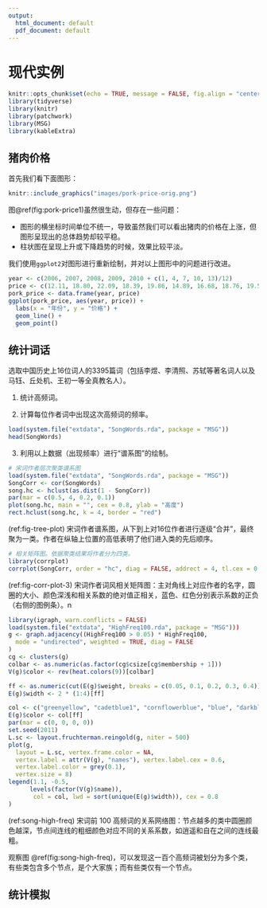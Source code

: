 ---
output:
  html_document: default
  pdf_document: default
---

# 现代实例 {#examples}

```{r setup, include=FALSE}
knitr::opts_chunk$set(echo = TRUE, message = FALSE, fig.align = "center")
library(tidyverse)
library(knitr)
library(patchwork)
library(MSG)
library(kableExtra)
```
## 猪肉价格 {#sec:three1}

首先我们看下面图形：

```{r pork-price1, fig.cap="2006-2011年猪肉价格走势图"}
knitr::include_graphics("images/pork-price-orig.png")
```

图\@ref(fig:pork-price1)虽然很生动，但存在一些问题：

   - 图形的横坐标时间单位不统一，导致虽然我们可以看出猪肉的价格在上涨，但图形呈现出的总体趋势却较平稳。
   - 柱状图在呈现上升或下降趋势的时候，效果比较平淡。
   
我们使用`ggplot2`对图形进行重新绘制，并对以上图形中的问题进行改进。

```{r pork-price2, fig.cap="R语言重新绘制猪肉价格曲线"}
year <- c(2006, 2007, 2008, 2009, 2010 + c(1, 4, 7, 10, 13)/12)
price <- c(12.11, 18.80, 22.09, 18.39, 19.86, 14.89, 16.68, 18.76, 19.57)
pork_price <- data.frame(year, price)
ggplot(pork_price, aes(year, price)) +
  labs(x = "年份", y = "价格") +
  geom_line() +
  geom_point()
```

## 统计词话

选取中国历史上16位词人的3395篇词（包括李煜、李清照、苏轼等著名词人以及马钰、丘处机、王初一等全真教名人）。

1. 统计高频词。

2. 计算每位作者词中出现这次高频词的频率。

```{r}
load(system.file("extdata", "SongWords.rda", package = "MSG"))
head(SongWords)
```

3. 利用以上数据（出现频率）进行“谱系图”的绘制。

```{r tree-plot, fig.align='center', fig.cap="(ref:fig-tree-plot)"}
# 宋词作者层次聚类谱系图
load(system.file("extdata", "SongWords.rda", package = "MSG"))
SongCorr <- cor(SongWords)
song.hc <- hclust(as.dist(1 - SongCorr))
par(mar = c(0.5, 4, 0.2, 0.1))
plot(song.hc, main = "", cex = 0.8, ylab = "高度")
rect.hclust(song.hc, k = 4, border = "red")
```
(ref:fig-tree-plot) 宋词作者谱系图，从下到上对16位作者进行逐级“合并”，最终聚为一类。作者在纵轴上位置的高低表明了他们进入类的先后顺序。

```{r corr-plot-3, fig.cap="(ref:fig-corr-plot-3)"}
# 相关矩阵图。依据聚类结果将作者分为四类。
library(corrplot)
corrplot(SongCorr, order = "hc", diag = FALSE, addrect = 4, tl.cex = 0.75)
```
(ref:fig-corr-plot-3) 宋词作者词风相关矩阵图：主对角线上对应作者的名字，圆圈的大小、颜色深浅和相关系数的绝对值正相关，蓝色、红色分别表示系数的正负（右侧的图例条）。n

```{r song-high-freq,fig.cap="(ref:song-high-freq)"}
library(igraph, warn.conflicts = FALSE)
load(system.file("extdata", "HighFreq100.rda", package = "MSG")))
g <- graph.adjacency((HighFreq100 > 0.05) * HighFreq100,
  mode = "undirected", weighted = TRUE, diag = FALSE
)
cg <- clusters(g)
colbar <- as.numeric(as.factor(cg$csize[cg$membership + 1]))
V(g)$color <- rev(heat.colors(9))[colbar]

ff <- as.numeric(cut(E(g)$weight, breaks = c(0.05, 0.1, 0.2, 0.3, 0.4)), right = FALSE)
E(g)$width <- 2 * (1:4)[ff]

col <- c("greenyellow", "cadetblue1", "cornflowerblue", "blue", "darkblue")
E(g)$color <- col[ff]
par(mar = c(0, 0, 0, 0))
set.seed(2011)
L.sc <- layout.fruchterman.reingold(g, niter = 500)
plot(g,
  layout = L.sc, vertex.frame.color = NA,
  vertex.label = attr(V(g), "names"), vertex.label.cex = 0.6,
  vertex.label.color = grey(0.1),
  vertex.size = 8)
legend(1.1, -0.5,
      levels(factor(V(g)$name)),
       col = col, lwd = sort(unique(E(g)$width)), cex = 0.8
)
```
(ref:song-high-freq) 宋词前 100 高频词的关系网络图：节点越多的类中圆圈颜色越深，节点间连线的粗细颜色对应不同的关系系数，如逍遥和自在之间的连线最粗。

观察图 \@ref(fig:song-high-freq)，可以发现这一百个高频词被划分为多个类，有些类包含多个节点，是个大家族；而有些类仅有一个节点。

## 统计模拟

